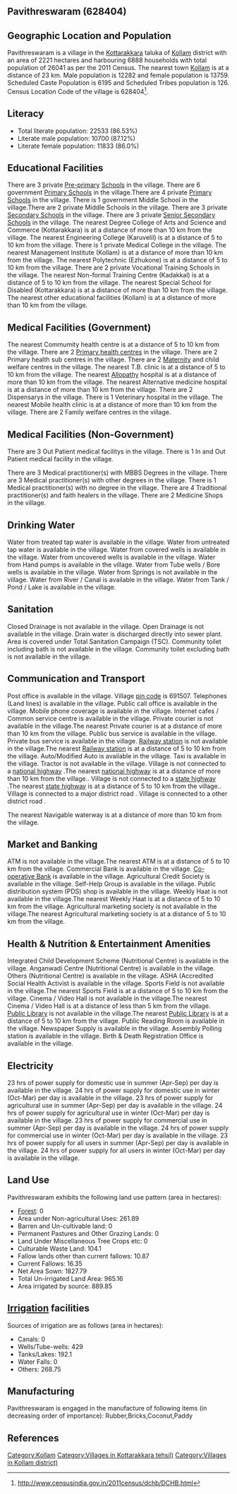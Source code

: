 {{Infobox settlement
| name=Pavithreswaram
| native_name=
| native_name_lang=
| other_name=
| nickname=
| settlement_type=Village
| image_skyline=
| image_alt=
| image_caption=
| pushpin_map=India Kerala
| pushpin_label_position=right
| pushpin_map_alt=
| pushpin_map_caption=Location in Kerala, India
| latd=
| latm=
| lats=
| latNS=
| longd=
| longm=
| longs=
| longEW=
| coordinates_display=inline,title
| subdivision_type=Country
| subdivision_name={{flag|India}}
| subdivision_type1=[[States and territories of India|State]]
| subdivision_name1=Kerala 
| subdivision_type2=[[List of districts of India|District]]
| subdivision_name2=Kollam
| subdivision_type3=Tahsil
| subdivision_name3=Kottarakkara
| website=
| established_title=<!-- Established -->
| established_date=
| founder=
| named_for=
| government_type=
| governing_body=
| unit_pref=Metric=
| area_footnotes=
| area_rank=
| area_total_km2=22.21
| elevation_footnotes=
| elevation_m=
| population_total=26041
| population_as_of=2011
| population_rank=
| population_density_km2=1172
| population_demonym=
| population_footnotes=
| demographics_type1=Languages
| demographics1_title1=Official
| demographics1_info1=[[Malayalam language|Malayalam]]
| timezone1=[[Indian Standard Time|IST]]
| utc_offset1==+5:30
| postal_code_type=[[Postal Index Number|PIN]]
| postal_code=691507
| area_code_type=Telephone code
| area_code=
| registration_plate=
| blank1_name_sec1=Nearest city
| blank1_info_sec1=[[Kollam]]
| blank2_name_sec1=[[Human sex ratio|Sex ratio]]
| blank2_info_sec1=1120 [[male|♂]]/[[female|♀]]
| blank3_name_sec1=Literacy
| blank3_info_sec1=86.53%
| blank1_name_sec2=[[2011 Census of India|2011 census]] code
| blank1_info_sec2=628404
| footnotes=
}}

== Pavithreswaram (628404) ==

== Geographic Location and Population ==

Pavithreswaram is a village in the [[Kottarakkara]] taluka of [[Kollam]] district with an area of 2221 hectares and harbouring 6888 households with total population of 26041 as per the 2011 Census. The nearest town [[Kollam]] is at a distance of 23 km. Male population is 12282 and female population is 13759. Scheduled Caste Population is 6195 and Scheduled Tribes population is 126. Census Location Code of the village is 628404<ref>http://www.censusindia.gov.in/2011census/dchb/DCHB.html</ref>.


== Literacy ==  
* Total literate population: 22533 (86.53%)
* Literate male population: 10700 (87.12%)
* Literate female population: 11833 (86.0%)


== Educational Facilities ==  
There are 3 private [[Pre-primary]] [[School]]s in the village.
There are 6 government [[Primary School]]s in the village.There are 4 private [[Primary School]]s in the village.
There is 1 government Middle School in the village.There are 2 private Middle Schools in the village.
There are 3 private [[Secondary School]]s in the village.
There are 3 private [[Senior Secondary School]]s in the village.
The nearest Degree College of Arts and Science and Commerce (Kottarakkara) is at a distance of more than 10 km from the village.
The nearest Engineering College (Karuvelil) is at a distance of 5 to 10 km from the village.
There is 1 private Medical College in the village.
The nearest Management Institute (Kollam) is at a distance of more than 10 km from the village.
The nearest Polytechnic (Ezhukone) is at a distance of 5 to 10 km from the village.
There are 2 private Vocational Training Schools in the village.
The nearest Non-formal Training Centre (Kadakkal) is at a distance of 5 to 10 km from the village.
The nearest Special School for Disabled (Kottarakkara) is at a distance of more than 10 km from the village.
The nearest other educational facilities (Kollam) is at a distance of more than 10 km from the village.


== Medical Facilities (Government) ==
The nearest Commumity health centre is at a distance of 5 to 10 km from the village.
There are 2 [[Primary health centre]]s in the village.
There are 2 Primary health sub centres in the village.
There are 2 [[Maternity]] and child welfare centres in the village.
The nearest T.B. clinic is at a distance of 5 to 10 km from the village.
The nearest [[Allopathy]] hospital is at a distance of more than 10 km from the village.
The nearest Alternative medicine hospital is at a distance of more than 10 km from the village.
There are 2 Dispensarys in the village.
There is 1 Veterinary hospital in the village.
The nearest Mobile health clinic is at a distance of more than 10 km from the village.
There are 2 Family welfare centres in the village.


== Medical Facilities (Non-Government) ==
There are 3 Out Patient medical facilitys in the village.
There is 1 In and Out Patient medical facility in the village.

There are 3 Medical practitioner(s) with MBBS Degrees in the village.
There are 3 Medical practitioner(s) with other degrees in the village.
There is 1 Medical practitioner(s) with no degree in the village.
There are 4 Traditional practitioner(s) and faith healers in the village.
There are 2 Medicine Shops in the village.



== Drinking Water ==
Water from treated tap water is available in the village.
Water from untreated tap water is available in the village.
Water from covered wells is available in the village.
Water from uncovered wells is available in the village.
Water from Hand pumps is available in the village.
Water from Tube wells / Bore wells is available in the village.
Water from Springs is not available in the village.
Water from River / Canal is available in the village.
Water from Tank / Pond / Lake is available in the village.


== Sanitation ==
Closed Drainage is not available in the village.
Open Drainage is not available in the village.
Drain water is discharged directly into sewer plant.
Area is covered under Total Sanitation Campaign (TSC).
Community toilet including bath is not available in the village.
Community toilet excluding bath is not available in the village.


== Communication and Transport ==
Post office is available in the village.
Village [[pin code]] is 691507.
Telephones (Land lines) is available in the village.
Public call office is available in the village.
Mobile phone coverage is available in the village.
Internet cafes / Common service centre is available in the village.
Private courier is not available in the village.The nearest Private courier is at a distance of more than 10 km from the village.
Public bus service is available in the village.
Private bus service is available in the village.
[[Railway station]] is not available in the village.The nearest [[Railway station]] is at a distance of 5 to 10 km from the village.
Auto/Modified Auto is available in the village.
Taxi is available in the village.
Tractor is not available in the village.
Village is not connected to a [[national highway]] .The nearest [[national highway]] is at a distance of more than 10 km from the village..
Village is not connected to a [[state highway]] .The nearest [[state highway]] is at a distance of 5 to 10 km from the village..
Village is connected to a major district road    .
Village is connected to a other district road  .



The nearest Navigable waterway is at a distance of more than 10 km from the village.



== Market and Banking ==
ATM is not available in the village.The nearest ATM is at a distance of 5 to 10 km from the village.
Commercial Bank is available in the village.
[[Co-operative Bank]] is available in the village.
Agricultural Credit Society is available in the village.
Self-Help Group is available in the village.
Public distribution system (PDS) shop is available in the village.
Weekly Haat is not available in the village.The nearest Weekly Haat is at a distance of 5 to 10 km from the village.
Agricultural marketing society is not available in the village.The nearest Agricultural marketing society is at a distance of 5 to 10 km from the village.


== Health & Nutrition & Entertainment Amenities ==
Integrated Child Development Scheme (Nutritional Centre) is available in the village.
Anganwadi Centre (Nutritional Centre) is available in the village.
Others (Nutritional Centre) is available in the village.
ASHA (Accredited Social Health Activist is available in the village.
Sports Field is not available in the village.The nearest Sports Field is at a distance of 5 to 10 km from the village.
Cinema / Video Hall is not available in the village.The nearest Cinema / Video Hall is at a distance of less than 5 km from the village.
[[Public Library]] is not available in the village.The nearest [[Public Library]] is at a distance of 5 to 10 km from the village.
Public Reading Room is available in the village.
Newspaper Supply is available in the village.
Assembly Polling station is available in the village.
Birth & Death Registration Office is available in the village.


== Electricity ==
23 hrs of power supply for domestic use in summer (Apr-Sep) per day is available in the village.
24 hrs of power supply for domestic use in winter (Oct-Mar) per day is available in the village.
23 hrs of power supply for agricultural use in summer (Apr-Sep) per day is available in the village.
24 hrs of power supply for agricultural use in winter (Oct-Mar) per day is available in the village.
23 hrs of power supply for commercial use in summer (Apr-Sep) per day is available in the village.
24 hrs of power supply for commercial use in winter (Oct-Mar) per day is available in the village.
23 hrs of power supply for all users in summer (Apr-Sep) per day is available in the village.
24 hrs of power supply for all users in winter (Oct-Mar) per day is available in the village.


== Land Use ==
Pavithreswaram exhibits the following land use pattern (area in hectares):
* [[Forest]]: 0
* Area under Non-agricultural Uses: 261.89
* Barren and Un-cultivable land: 0
* Permanent Pastures and Other Grazing Lands: 0
* Land Under Miscellaneous Tree Crops etc: 0
* Culturable Waste Land: 104.1
* Fallow lands other than current fallows: 10.87
* Current Fallows: 16.35
* Net Area Sown: 1827.79
* Total Un-irrigated Land Area: 965.16
* Area irrigated by source: 889.85


== [[Irrigation]] facilities ==
Sources of irrigation are as follows (area in hectares):
* Canals: 0
* Wells/Tube-wells: 429
* Tanks/Lakes: 192.1
* Water Falls: 0
* Others: 268.75


== Manufacturing ==
Pavithreswaram is engaged in the manufacture of following items (in decreasing order of importance): Rubber,Bricks,Coconut,Paddy


[[Category:Kollam]]
[[Category:Villages in Kottarakkara tehsil)]]
[[Category:Villages in Kollam district)]]


== References ==
{{Reflist}}


